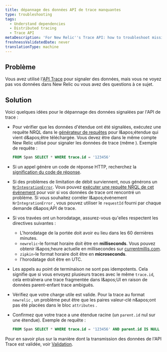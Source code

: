 ```yaml
---
title: dépannage des données API de trace manquantes
type: troubleshooting
tags:
  - Understand dependencies
  - Distributed tracing
  - Trace API
metaDescription: 'For New Relic''s Trace API: how to troubleshoot missing trace data.'
freshnessValidatedDate: never
translationType: machine
---
```


## Problème

Vous avez utilisé l'[API Trace](/docs/apm/distributed-tracing/trace-api/introduction-new-relic-trace-api) pour signaler des données, mais vous ne voyez pas vos données dans New Relic ou vous avez des questions à ce sujet.

## Solution

Voici quelques idées pour le dépannage des données signalées par l'API de trace :

* Pour vérifier que les données d'étendue ont été signalées, exécutez une requête NRQL dans le [générateur de requêtes](https://one.newrelic.com/launcher/nr1-core.home#pane=eyJuZXJkbGV0SWQiOiJucjEtY29yZS5zZWFyY2gtcm9vdCJ9&overlay=eyJvdmVybGF5SWQiOiJ3YW5kYS1kYXRhLWV4cGxvcmF0aW9uLm5ycWwtZWRpdG9yIiwibmVyZGxldElkIjoid2FuZGEtZGF0YS1leHBsb3JhdGlvbi5kYXRhLWV4cGxvcmVyIiwiaW5pdGlhbEFjdGl2ZUludGVyZmFjZSI6Im5ycWxFZGl0b3IiLCJpbml0aWFsQWNjb3VudElkIjoxfQ==) pour l&amp;apos;étendue qui vient d&amp;apos;être téléchargée. Vous devez être dans le même compte New Relic utilisé pour signaler les données de trace (même <InlinePopover type="licenseKey" />). Exemple de requête :

  ```sql
  FROM Span SELECT * WHERE trace.id = '123456'
  ```

* Si un appel génère un code de réponse HTTP, recherchez la [signification du code de réponse](/docs/understand-dependencies/distributed-tracing/trace-api/trace-api-general-requirements-limits#status-codes).

* Si des problèmes de limitation de débit surviennent, nous générons un [`NrIntegrationError`](/docs/telemetry-data-platform/manage-data/nrintegrationerror). Vous pouvez [exécuter une requête NRQL de cet événement](https://one.newrelic.com/launcher/nr1-core.home?pane=eyJuZXJkbGV0SWQiOiJucjEtY29yZS5ob21lLXNjcmVlbiJ9&overlay=eyJuZXJkbGV0SWQiOiJ3YW5kYS1kYXRhLWV4cGxvcmF0aW9uLmRhdGEtZXhwbG9yZXIiLCJpbml0aWFsQWN0aXZlSW50ZXJmYWNlIjoibnJxbEVkaXRvciIsImluaXRpYWxBY2NvdW50SWQiOjI0NTkxMTUsImluaXRpYWxOcnFsVmFsdWUiOiIiLCJpbml0aWFsUXVlcmllcyI6W3siYWNjb3VudElkIjoyNDU5MTE1LCJucnFsIjoiRlJPTSBOckludGVncmF0aW9uRXJyb3Igc2VsZWN0ICogIn1dLCJpbml0aWFsQ2hhcnRTZXR0aW5ncyI6eyJjaGFydFR5cGUiOiJDSEFSVF9UQUJMRSJ9fQ==) pour voir si vos données de trace ont rencontré un problème. Si vous souhaitez corréler l&amp;apos;événement `NrIntegrationError` , vous pouvez utiliser le `requestId` fourni par chaque demande d&amp;apos;API de trace.

* Si vos travées ont un horodatage, assurez-vous qu'elles respectent les directives suivantes :

  * L'horodatage de la portée doit avoir eu lieu dans les 60 dernières minutes.
  * `newrelic`-le format horaire doit être en <DNT>**milliseconds**</DNT>. Vous pouvez obtenir l&amp;apos;heure actuelle en millisecondes sur [currentmillis.com](https://currentmillis.com).
  * `zipkin`-le format horaire doit être en <DNT>**microseconds**</DNT>.
  * l'horodatage doit être en UTC.

* Les appels au point de terminaison ne sont pas idempotents. Cela signifie que si vous envoyez plusieurs traces avec le même `trace.id`, cela entraînera une trace fragmentée dans l&amp;apos;UI en raison de données parent-enfant trace ambiguës.

* Vérifiez que votre charge utile est valide. Pour la trace au format `newrelic` , un problème peut être que les paires valeur-clé n&amp;apos;ont pas été placées dans le bloc `attributes` .

* Confirmez que votre trace a une étendue racine (un `parent.id` nul sur une étendue). Exemple de requête :

  ```sql
  FROM Span SELECT * WHERE trace.id = '123456' AND parent.id IS NULL
  ```

Pour en savoir plus sur la manière dont la transmission des données de l'API Trace est validée, voir [Validation](/docs/apm/distributed-tracing/trace-api/trace-api-endpoint-requirements-limits#response-validation).